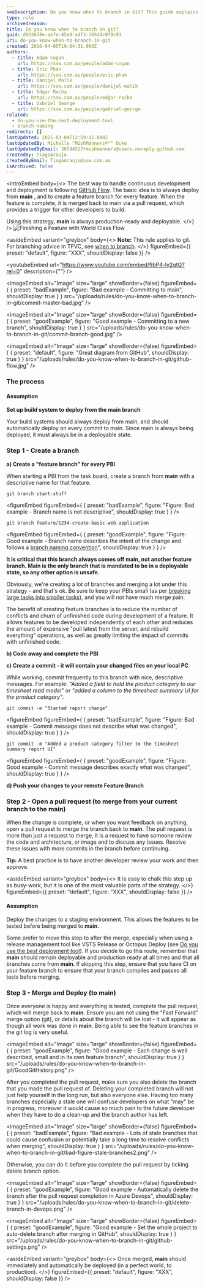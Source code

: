 ```yaml
---
seoDescription: Do you know when to branch in Git? This guide explains when to create a feature branch and how to merge it back to main, ensuring your project stays organized and deployable at all times.
type: rule
archivedreason:
title: Do you know when to branch in git?
guid: d023678e-aefe-45e8-a4f3-365d4c0f9c93
uri: do-you-know-when-to-branch-in-git
created: 2016-04-05T19:04:31.000Z
authors:
  - title: Adam Cogan
    url: https://ssw.com.au/people/adam-cogan
  - title: Eric Phan
    url: https://ssw.com.au/people/eric-phan
  - title: Danijel Malik
    url: https://ssw.com.au/people/danijel-malik
  - title: Edgar Rocha
    url: https://ssw.com.au/people/edgar-rocha
  - title: Gabriel George
    url: https://ssw.com.au/people/gabriel-george
related:
  - do-you-use-the-best-deployment-tool
  - branch-naming
redirects: []
lastUpdated: 2025-03-04T12:59:32.000Z
lastUpdatedBy: Michelle "MishManners®™" Duke
lastUpdatedByEmail: 36594527+mishmanners@users.noreply.github.com
createdBy: TiagoAraujo
createdByEmail: TiagoAraujo@ssw.com.au
isArchived: false
---
```


<introEmbed
  body={<>
The best way to handle continuous development and deployment is following [GitHub Flow](https://guides.github.com/introduction/flow/). The basic idea is to always deploy from **main** , and to create a feature branch for every feature. When the feature is complete, it is merged back to main via a pull request, which provides a trigger for other developers to build.

Using this strategy, **main** is always production-ready and deployable.
  </>}
/>
![Finishing a Feature with World Class Flow](/uploads/rules/do-you-know-when-to-branch-in-git/finishing-a-feature-with-world-class-flow.jpg)


<asideEmbed
  variant="greybox"
  body={<>
    **Note:** This rule applies to git. For branching advice in TFVC, see [when to branch](/do-you-know-when-to-branch).
  </>}
  figureEmbed={{
    preset: "default",
    figure: "XXX",
    shouldDisplay: false
  }}
/>



<youtubeEmbed url="https://www.youtube.com/embed/9bP4-ly2qtQ?rel=0" description={""} />

<imageEmbed
  alt="Image"
  size="large"
  showBorder={false}
  figureEmbed={ {
    preset: "badExample",
    figure: "Bad example - Committing to main",
    shouldDisplay: true
  } }
  src="/uploads/rules/do-you-know-when-to-branch-in-git/commit-master-bad.jpg"
/>


<imageEmbed
  alt="Image"
  size="large"
  showBorder={false}
  figureEmbed={ {
    preset: "goodExample",
    figure: "Good example - Committing to a new branch",
    shouldDisplay: true
  } }
  src="/uploads/rules/do-you-know-when-to-branch-in-git/commit-branch-good.jpg"
/>



<imageEmbed
  alt="Image"
  size="large"
  showBorder={false}
  figureEmbed={ {
    preset: "default",
    figure: "Great diagram from GitHub",
    shouldDisplay: true
  } }
  src="/uploads/rules/do-you-know-when-to-branch-in-git/github-flow.jpg"
/>


### The process

#### Assumption

**Set up build system to deploy from the main branch**

Your build systems should always deploy from main, and should automatically deploy on every commit to main.
Since main is always being deployed, it must always be in a deployable state.

### Step 1 - Create a branch

**a) Create a "feature branch" for every PBI**

When starting a PBI from the task board, create a branch from **main** with a descriptive name for that feature.

```console
git branch start-stuff
```
<figureEmbed figureEmbed={ {
  preset: "badExample",
  figure: "Figure: Bad example - Branch name is not descriptive",
  shouldDisplay: true
} } />


```console
git branch feature/1234-create-basic-web-application
```
<figureEmbed figureEmbed={ {
  preset: "goodExample",
  figure: "Figure: Good example - Branch name describes the intent of the change and follows a [branch naming convention](/branch-naming)",
  shouldDisplay: true
} } />


**It is critical that this branch always comes off main, not another feature branch. Main is the only branch that is mandated to be in a deployable state, so any other option is unsafe.**

Obviously, we're creating a lot of branches and merging a lot under this strategy - and that's ok. Be sure to keep your PBIs small (as per [breaking large tasks into smaller tasks](/estimating-do-you-break-large-tasks-into-smaller-tasks)), and you will not have much merge pain.

The benefit of creating feature branches is to reduce the number of conflicts and churn of unfinished code during development of a feature. It allows features to be developed independently of each other and reduces the amount of expensive "pull latest from the server, and rebuild everything" operations, as well as greatly limiting the impact of commits with unfinished code.

**b) Code away and complete the PBI**

**c) Create a commit - it will contain your changed files on your local PC**

While working, commit frequently to this branch with nice, descriptive messages. For example: _"Added a field to hold the product category to our timesheet read model"_ or _"added a column to the timesheet summary UI for the product category"_.

```console
git commit -m "Started report change"
```
<figureEmbed figureEmbed={ {
  preset: "badExample",
  figure: "Figure: Bad example - Commit message does not describe what was changed",
  shouldDisplay: true
} } />


```console
git commit -m "Added a product category filter to the timesheet summary report UI"
```
<figureEmbed figureEmbed={ {
  preset: "goodExample",
  figure: "Figure: Good example - Commit message describes exactly what was changed",
  shouldDisplay: true
} } />


**d) Push your changes to your remote Feature Branch**

### Step 2 - Open a pull request (to merge from your current branch to the main)

When the change is complete, or when you want feedback on anything, open a pull request to merge the branch back to **main**. The pull request is more than just a request to merge, it is a request to have someone review the code and architecture, or image and to discuss any issues. Resolve these issues with more commits in the branch before continuing.

**Tip:** A best practice is to have another developer review your work and then approve.


<asideEmbed
  variant="greybox"
  body={<>
    It is easy to chalk this step up as busy-work, but it is one of the most valuable parts of the strategy.
  </>}
  figureEmbed={{
    preset: "default",
    figure: "XXX",
    shouldDisplay: false
  }}
/>


#### Assumption

Deploy the changes to a staging environment. This allows the features to be tested before being merged to **main**.

Some prefer to move this step to after the merge, especially when using a release management tool like VSTS Release or Octopus Deploy (see [Do you use the best deployment tool](/do-you-use-the-best-deployment-tool)). If you decide to go this route, remember that **main** should remain deployable and production ready at all times and that all branches come from **main**. If skipping this step, ensure that you have CI on your feature branch to ensure that your branch compiles and passes all tests before merging.

### Step 3 - Merge and Deploy (to main)

Once everyone is happy and everything is tested, complete the pull request, which will merge back to **main**. Ensure you are not using the "Fast Forward" merge option (git), or details about the branch will be lost - it will appear as though all work was done in **main**. Being able to see the feature branches in the git log is very useful.

<imageEmbed
  alt="Image"
  size="large"
  showBorder={false}
  figureEmbed={ {
    preset: "goodExample",
    figure: "Good example - Each change is well described, small and in its own feature branch",
    shouldDisplay: true
  } }
  src="/uploads/rules/do-you-know-when-to-branch-in-git/GoodGitHistory.png"
/>


After you completed the pull request, make sure you also delete the branch that you made the pull request of. Deleting your completed branch will not just help yourself in the long run, but also everyone else. Having too many branches especially a stale one will confuse developers on what "may" be in progress, moreover it would cause so much pain to the future developer when they have to do a clean-up and the branch author has left.

<imageEmbed
  alt="Image"
  size="large"
  showBorder={false}
  figureEmbed={ {
    preset: "badExample",
    figure: "Bad example - Lots of stale branches that could cause confusion or potentially take a long time to resolve conflicts when merging",
    shouldDisplay: true
  } }
  src="/uploads/rules/do-you-know-when-to-branch-in-git/bad-figure-stale-branches2.png"
/>


Otherwise, you can do it before you complete the pull request by ticking delete branch option.

<imageEmbed
  alt="Image"
  size="large"
  showBorder={false}
  figureEmbed={ {
    preset: "goodExample",
    figure: "Good example - Automatically delete the branch after the pull request completion in Azure Devops",
    shouldDisplay: true
  } }
  src="/uploads/rules/do-you-know-when-to-branch-in-git/delete-branch-in-devops.png"
/>


<imageEmbed
  alt="Image"
  size="large"
  showBorder={false}
  figureEmbed={ {
    preset: "goodExample",
    figure: "Good example - Set the whole project to auto-delete branch after merging in GitHub",
    shouldDisplay: true
  } }
  src="/uploads/rules/do-you-know-when-to-branch-in-git/github-settings.png"
/>



<asideEmbed
  variant="greybox"
  body={<>
    Once merged, **main** should immediately and automatically be deployed (in a perfect world, to production).
  </>}
  figureEmbed={{
    preset: "default",
    figure: "XXX",
    shouldDisplay: false
  }}
/>
